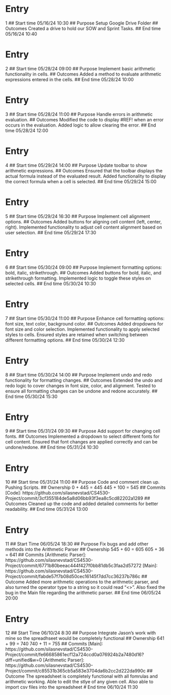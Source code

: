 # Entry
1
## Start time
05/16/24 10:30
## Purpose
Setup Google Drive Folder
## Outcomes
Created a drive to hold our SOW and Sprint Tasks.
## End time
05/16/24 10:40

# Entry
2
## Start time
05/28/24 09:00
## Purpose
Implement basic arithmetic functionality in cells.
## Outcomes
Added a method to evaluate arithmetic expressions entered in the cells.
## End time
05/28/24 10:00

# Entry
3
## Start time
05/28/24 11:00
## Purpose
Handle errors in arithmetic evaluation.
## Outcomes
Modified the code to display #REF! when an error occurs in the evaluation. Added logic to allow clearing the error.
## End time
05/28/24 12:00

# Entry
4
## Start time
05/29/24 14:00
## Purpose
Update toolbar to show arithmetic expressions.
## Outcomes
Ensured that the toolbar displays the actual formula instead of the evaluated result. Added functionality to display the correct formula when a cell is selected.
## End time
05/29/24 15:00

# Entry
5
## Start time
05/29/24 16:30
## Purpose
Implement cell alignment options.
## Outcomes
Added buttons for aligning cell content (left, center, right). Implemented functionality to adjust cell content alignment based on user selection.
## End time
05/29/24 17:30

# Entry
6
## Start time
05/30/24 09:00
## Purpose
Implement formatting options: bold, italic, strikethrough.
## Outcomes
Added buttons for bold, italic, and strikethrough formatting. Implemented logic to toggle these styles on selected cells.
## End time
05/30/24 10:30

# Entry
7
## Start time
05/30/24 11:00
## Purpose
Enhance cell formatting options: font size, text color, background color.
## Outcomes
Added dropdowns for font size and color selection. Implemented functionality to apply selected styles to cells. Ensured styles are retained when switching between different formatting options.
## End time
05/30/24 12:30

# Entry
8
## Start time
05/30/24 14:00
## Purpose
Implement undo and redo functionality for formatting changes.
## Outcomes
Extended the undo and redo logic to cover changes in font size, color, and alignment. Tested to ensure all formatting changes can be undone and redone accurately.
## End time
05/30/24 15:30

# Entry
9
## Start time
05/31/24 09:30
## Purpose
Add support for changing cell fonts.
## Outcomes
Implemented a dropdown to select different fonts for cell content. Ensured that font changes are applied correctly and can be undone/redone.
## End time
05/31/24 10:30

# Entry
10 
## Start time
05/31/24 11:00
## Purpose
Code and comment clean up. Pushing Scripts.
## Ownership
0 + 445 = 445
445 + 100 = 545
## Commits
[Code]: https://github.com/silasnevstad/CS4530-Project/commit/3cf355184de5a8d06bb93f3ea8c5cd82202a1289 
## Outcomes
Cleaned up the code and added detailed comments for better readability.
## End time
05/31/24 13:00


# Entry
11
## Start Time
06/05/24 18:30
## Purpose
Fix bugs and add other methods into the Arithmetic Parser
## Ownership
545 + 60 = 605
605 + 36 = 641
## Commits
[Arithmetic Parser]: https://github.com/silasnevstad/CS4530-Project/commit/6771b80beeac444f427f0bb81db5c3faa2d57272
[Main]: https://github.com/silasnevstad/CS4530-Project/commit/fabde57f7b08d50cec16145f7dd7cc36237b786c 
## Outcome
Added more arithmetic operations to the arithmetic parser, and also turned the operator type to a string so it could read "<>". Also fixed the bug in the Main file regarding the arithmetic parser.
## End time
06/05/24 20:00

# Entry
12
## Start Time
06/10/24 8:30
## Purpose
Integrate Jason's work with mine so the spreadhseet would be completely functional
## Ownership
641 + 99 = 740
740 + 11 = 755
## Commits
[Main]: https://github.com/silasnevstad/CS4530-Project/commit/fe66685861ecf12a724ccd0a076924b2a7480d16?diff=unified&w=0
[Arithmetic Parser]: https://github.com/silasnevstad/CS4530-Project/commit/c85531b365cb5a583e3704da6b2cc2d222da990c
## Outcome
The spreadsheet is completely functional with all fomrulas and arithmetic working. Able to edit the stlye of any given cell. Also able to import csv files into the spreadsheet
# End time
06/10/24 11:30
